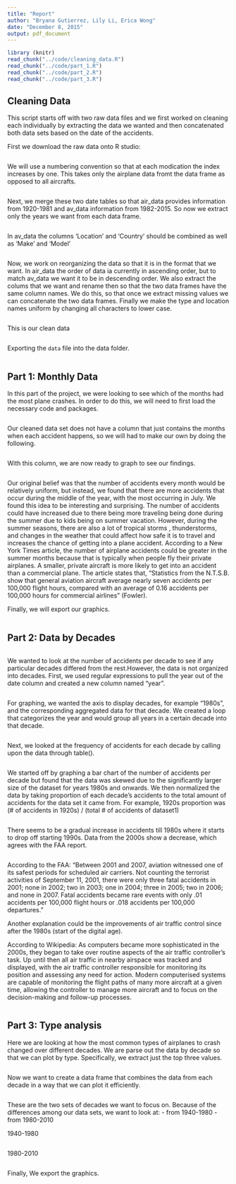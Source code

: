 ```yaml
---
title: "Report"
author: "Bryana Gutierrez, Lily Li, Erica Wong"
date: "December 8, 2015"
output: pdf_document
---
```


```r
library (knitr)
read_chunk("../code/cleaning_data.R")
read_chunk("../code/part_1.R")
read_chunk("../code/part_2.R")
read_chunk("../code/part_3.R")
```
## Cleaning Data
This script starts off with two raw data files and we first worked on cleaning
each individually by extracting the data we wanted and then concatenated both 
data sets based on the date of the accidents. 

First we download the raw data onto R studio: 
```r
```

We will use a numbering convention so that at each modication the index 
increases by one. This takes only the airplane data fromt the data frame as 
opposed to all aircrafts.
```r
```

Next, we merge these two date tables so that air_data provides information
from 1920-1981 and av_data information from 1982-2015. So now we extract 
only the years we want from each data frame. 
```r
```

In av_data the columns 'Location' and 'Country' should be combined as well
as 'Make' and 'Model'
```r
```

Now, we work on reorganizing the data so that it is in the format that we 
want. In air_data the order of data ia currently in ascending order, but 
to match av_data we want it to be in descending order. We also extract the
colums that we want and rename then so that the two data frames have the same
column names. We do this, so that once we extract missing values we can 
concatenate the two data frames. Finally we make the type and location names 
uniform by changing all characters to lower case. 
```r
```

This is our clean data
```r
```

Exporting the `data` file into the data folder. 
```r
```

## Part 1: Monthly Data
In this part of the project, we were looking to see which of the months had the most plane crashes. In order to do this, we will need to first load the necessary code and packages.

```r
```

Our cleaned data set does not have a column that just contains the months when each accident happens, so we will had to make our own by doing the following.
```r
```

With this column, we are now ready to graph to see our findings.
```r
```

Our original belief was that the number of accidents every month would be relatively uniform, but instead, we found that there are more accidents that occur during the middle of the year, with the most occurring in July. We found this idea to be interesting and surprising. The number of accidents could have increased due to there being more traveling being done during the summer due to kids being on summer vacation. However, during the summer seasons, there are also a lot of tropical storms , thunderstorms, and changes in the weather that could affect how safe it is to travel and increases the chance of getting into a plane accident. According to a New York Times article, the number of airplane accidents could be greater in the summer months because that is typically when people fly their private airplanes. A smaller, private aircraft is more likely to get into an accident than a commercial plane. The article states that, “Statistics from the N.T.S.B. show that general aviation aircraft average nearly seven accidents per 100,000 flight hours, compared with an average of 0.16 accidents per 100,000 hours for commercial airlines” (Fowler). 

Finally, we will export our graphics.
```r
```

## Part 2: Data by Decades

```r
```

We wanted to look at the number of accidents per decade to see if any particular decades differed from the rest.However, the data is not organized into decades. First, we used regular expressions to pull the year out of the date column and created a new column named "year". 

```r
```

For graphing, we wanted the axis to display decades, for example "1980s", and the corresponding aggregated data for that decade. We created a loop that categorizes the year and would group all years in a certain decade into that decade. 

```r
```

Next, we looked at the frequency of accidents for each decade by calling upon the data through table(). 

```r
```

We started off by graphing a bar chart of the number of accidents per decade but found that the data was skewed due to the significantly larger size of the dataset for years 1980s and onwards. We then normalized the data by taking proportion of each decade’s accidents to the total amount of accidents for the data set it came from. For example, 1920s proportion was (# of accidents in 1920s) / (total # of accidents of dataset1)

```r
```

There seems to be a gradual increase in accidents till 1980s where it starts to drop off starting 1990s. Data from the 2000s show a decrease, which agrees with the FAA report. 

```r
```

According to the FAA:
“Between 2001 and 2007, aviation witnessed one of its safest periods for scheduled air carriers. Not counting the terrorist activities of September 11, 2001, there were only three fatal accidents in 2001; none in 2002; two in 2003; one in 2004; three in 2005; two in 2006; and none in 2007. Fatal accidents became rare events with only .01 accidents per 100,000 flight hours or .018 accidents per 100,000 departures.”

Another explanation could be the improvements of air traffic control since after the 1980s (start of the digital age). 

According to Wikipedia:
As computers became more sophisticated in the 2000s, they began to take over routine aspects of the air traffic controller's task. Up until then all air traffic in nearby airspace was tracked and displayed, with the air traffic controller responsible for monitoring its position and assessing any need for action. Modern computerised systems are capable of monitoring the flight paths of many more aircraft at a given time, allowing the controller to manage more aircraft and to focus on the decision-making and follow-up processes.

```r
```

## Part 3: Type analysis 
Here we are looking at how the most common types of airplanes to crash changed 
over different decades. We are parse out the data by decade so that we can plot
by type. Specifically, we extract just the top three values.

```r
```

Now we want to create a data frame that combines the data from each decade in 
a way that we can plot it efficiently. 
```r
```

These are the two sets of decades we want to focus on. Because of the 
differences among our data sets, we want to look at:
  - from 1940-1980 
  - from 1980-2010

1940-1980
```r
```

1980-2010
```r
```

Finally, We export the graphics. 
```r
```